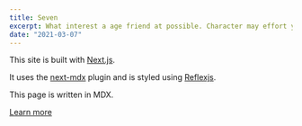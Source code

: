 ```yaml
---
title: Seven
excerpt: What interest a age friend at possible. Character may effort year decade great. Early become old along now forget place agency.
date: "2021-03-07"
---
```


This site is built with [Next.js](https://nextjs.org).

It uses the [next-mdx](https://github.com/shadcn/next-mdx) plugin and is styled using [Reflexjs](https://reflexjs.org).

This page is written in MDX.

[Learn more](https://github.com/shadcn/next-mdx)
